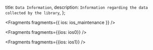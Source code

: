   title: `Data Information`,
  description: `Information regarding the data collected by the library`,
};


<Fragments fragments={{ ios: ios_maintenance }} />


<Fragments fragments={{ios: ios0}} />


<Fragments fragments={{ios: ios1}} />
